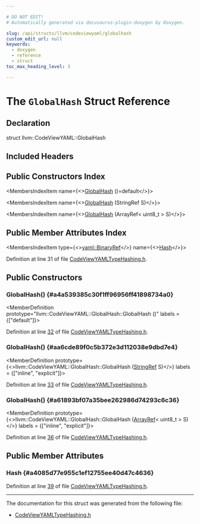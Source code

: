 ```yaml
---

# DO NOT EDIT!
# Automatically generated via docusaurus-plugin-doxygen by Doxygen.

slug: /api/structs/llvm/codeviewyaml/globalhash
custom_edit_url: null
keywords:
  - doxygen
  - reference
  - struct
toc_max_heading_level: 3

---
```





# The `GlobalHash` Struct Reference

<DoxygenPage pluginConfig={pluginConfig}>



## Declaration

<CodeBlock>struct llvm::CodeViewYAML::GlobalHash</CodeBlock>

## Included Headers

<IncludesList>
<IncludesListItem
  filePath="llvm/ObjectYAML/CodeViewYAMLTypeHashing.h"
  permalink="/docs/api/files/include/include/llvm/include/llvm/objectyaml/codeviewyamltypehashing-h"
  isLocal="true" />
</IncludesList>

## Public Constructors Index

<MembersIndex>

<MembersIndexItem
  name={<><a href="#a4a539385c30f1ff96956ff41898734a0">GlobalHash</a> ()=default</>}>
</MembersIndexItem>

<MembersIndexItem
  name={<><a href="#aa6cde89f0c5b372e3d112038e9dbd7e4">GlobalHash</a> (StringRef S)</>}>
</MembersIndexItem>

<MembersIndexItem
  name={<><a href="#a61893bf07a35bee262986d74293c6c36">GlobalHash</a> (ArrayRef&lt; uint8&#95;t &gt; S)</>}>
</MembersIndexItem>

</MembersIndex>

## Public Member Attributes Index

<MembersIndex>

<MembersIndexItem
  type={<><a href="/docs/api/classes/llvm/yaml/binaryref">yaml::BinaryRef</a></>}
  name={<><a href="#a4085d77e955c1ef12755ee40d47c4636">Hash</a></>}>
</MembersIndexItem>

</MembersIndex>


Definition at line 31 of file <a href="/docs/api/files/include/include/llvm/include/llvm/objectyaml/codeviewyamltypehashing-h">CodeViewYAMLTypeHashing.h</a>.

<SectionDefinition>

## Public Constructors

### GlobalHash() {#a4a539385c30f1ff96956ff41898734a0}

<MemberDefinition
  prototype="llvm::CodeViewYAML::GlobalHash::GlobalHash ()"
  labels = {["default"]}>

Definition at line <a href="/docs/api/files/include/include/llvm/include/llvm/objectyaml/codeviewyamltypehashing-h/#l00032">32</a> of file <a href="/docs/api/files/include/include/llvm/include/llvm/objectyaml/codeviewyamltypehashing-h">CodeViewYAMLTypeHashing.h</a>.
</MemberDefinition>

### GlobalHash() {#aa6cde89f0c5b372e3d112038e9dbd7e4}

<MemberDefinition
  prototype={<>llvm::CodeViewYAML::GlobalHash::GlobalHash (<a href="/docs/api/classes/llvm/stringref">StringRef</a> S)</>}
  labels = {["inline", "explicit"]}>

Definition at line <a href="/docs/api/files/include/include/llvm/include/llvm/objectyaml/codeviewyamltypehashing-h/#l00033">33</a> of file <a href="/docs/api/files/include/include/llvm/include/llvm/objectyaml/codeviewyamltypehashing-h">CodeViewYAMLTypeHashing.h</a>.
</MemberDefinition>

### GlobalHash() {#a61893bf07a35bee262986d74293c6c36}

<MemberDefinition
  prototype={<>llvm::CodeViewYAML::GlobalHash::GlobalHash (<a href="/docs/api/classes/llvm/arrayref">ArrayRef</a>&lt; uint8&#95;t &gt; S)</>}
  labels = {["inline", "explicit"]}>

Definition at line <a href="/docs/api/files/include/include/llvm/include/llvm/objectyaml/codeviewyamltypehashing-h/#l00036">36</a> of file <a href="/docs/api/files/include/include/llvm/include/llvm/objectyaml/codeviewyamltypehashing-h">CodeViewYAMLTypeHashing.h</a>.
</MemberDefinition>

</SectionDefinition>

<SectionDefinition>

## Public Member Attributes

### Hash {#a4085d77e955c1ef12755ee40d47c4636}

<MemberDefinition
  prototype="yaml::BinaryRef llvm::CodeViewYAML::GlobalHash::Hash">

Definition at line <a href="/docs/api/files/include/include/llvm/include/llvm/objectyaml/codeviewyamltypehashing-h/#l00039">39</a> of file <a href="/docs/api/files/include/include/llvm/include/llvm/objectyaml/codeviewyamltypehashing-h">CodeViewYAMLTypeHashing.h</a>.
</MemberDefinition>

</SectionDefinition>

<hr/>

The documentation for this struct was generated from the following file:

<ul>
<li><a href="/docs/api/files/include/include/llvm/include/llvm/objectyaml/codeviewyamltypehashing-h">CodeViewYAMLTypeHashing.h</a></li>
</ul>

</DoxygenPage>
